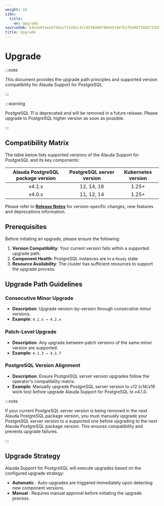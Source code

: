 ```yaml
---
weight: 16
i18n:
  title:
    en: Upgrade
sourceSHA: b3b3e8faee5f34a1ffe101c47c85f0d80f966d570e7b2f93807392673d2b1db7
title: Upgrade
---
```


# Upgrade

:::note

This document provides the upgrade path principles and supported version compatibility for Alauda Support for PostgreSQL.

:::

:::warning

PostgreSQL 11 is deprecated and will be removed in a future release. Please upgrade to PostgreSQL higher version as soon as possible.

:::

## Compatibility Matrix

The table below lists supported versions of the Alauda Support for PostgreSQL and its key components:

| Alauda PostgreSQL package version |  PostgreSQL server version  | Kubernetes version  |
|:-------------------------:|:-----------------------------------:|:-------------------:|
| v4.1.x                    | 12, 14, 16                          | 1.25+               |
| v4.0.x                    | 11, 12, 14                          | 1.25+               |


Please refer to **[Release Notes](./release_notes.mdx)** for version-specific changes, new features and deprecations information.

## Prerequisites

Before initiating an upgrade, please ensure the following:

1. **Version Compatibility**: Your current version falls within a supported upgrade path.
2. **Component Health**: PostgreSQL instances are in a `Ready` state.
3. **Resource Availability**: The cluster has sufficient resources to support the upgrade process.

## Upgrade Path Guidelines

### Consecutive Minor Upgrade
- **Description**: Upgrade version-by-version through consecutive minor versions.
- **Example**: `4.1.x → 4.2.x`

### Patch-Level Upgrade
- **Description**: Any upgrade between patch versions of the same minor version are supported.
- **Example**: `4.1.3 → 4.1.7`

### PostgreSQL Version Alignment
- **Description**: Ensure PostgreSQL server version upgrades follow the operator's compatibility matrix.
- **Example**: Manually upgrade PostgreSQL server version to v12 (v14/v16 work too) before upgrade Alauda Support for PostgreSQL to v4.1.0.

:::note

If your current PostgreSQL server version is being removed in the next Alauda PostgreSQL package version, you must manually upgrade your PostgreSQL server version to a supported one before upgrading to the next Alauda PostgreSQL package version. This ensures compatibility and prevents upgrade failures.

:::

## Upgrade Strategy

Alauda Support for PostgreSQL will execute upgrades based on the configured upgrade strategy:
- **Automatic** : Auto-upgrades are triggered immediately upon detecting new component versions.
- **Manual** : Requires manual approval before initiating the upgrade process.

